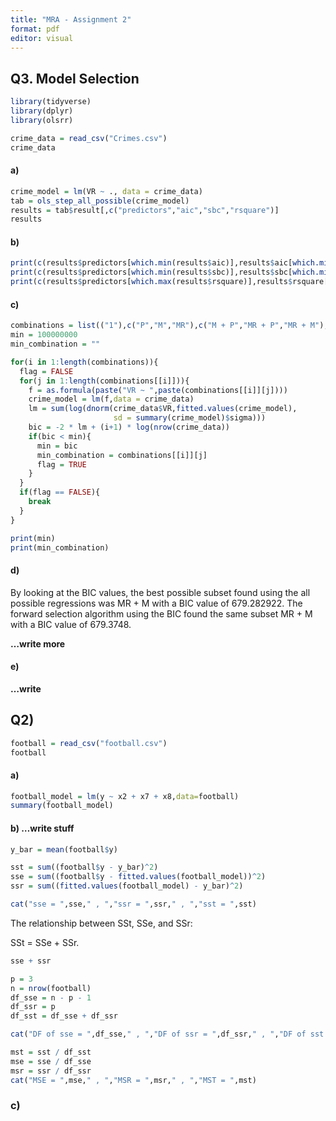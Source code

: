 ```yaml
---
title: "MRA - Assignment 2"
format: pdf
editor: visual
---
```


## Q3. Model Selection

```r
library(tidyverse)
library(dplyr)
library(olsrr)
```

```r
crime_data = read_csv("Crimes.csv")
crime_data
```

#### a)

```r
crime_model = lm(VR ~ ., data = crime_data)
tab = ols_step_all_possible(crime_model)
results = tab$result[,c("predictors","aic","sbc","rsquare")]
results
```

#### b)

```r
print(c(results$predictors[which.min(results$aic)],results$aic[which.min(results$aic)]))
print(c(results$predictors[which.min(results$sbc)],results$sbc[which.min(results$sbc)]))
print(c(results$predictors[which.max(results$rsquare)],results$rsquare[which.max(results$rsquare)]))
```

#### c)

```r
combinations = list(("1"),c("P","M","MR"),c("M + P","MR + P","MR + M"),c("MR + M + P"))
min = 100000000
min_combination = ""

for(i in 1:length(combinations)){
  flag = FALSE
  for(j in 1:length(combinations[[i]])){
    f = as.formula(paste("VR ~ ",paste(combinations[[i]][j])))
    crime_model = lm(f,data = crime_data)
    lm = sum(log(dnorm(crime_data$VR,fitted.values(crime_model),
                       sd = summary(crime_model)$sigma)))
    bic = -2 * lm + (i+1) * log(nrow(crime_data))
    if(bic < min){
      min = bic
      min_combination = combinations[[i]][j]
      flag = TRUE
    }
  }
  if(flag == FALSE){
    break
  }
}

print(min)
print(min_combination)
```

#### d)

By looking at the BIC values, the best possible subset found using the all possible regressions was MR + M with a BIC value of 679.282922. The forward selection algorithm using the BIC found the same subset MR + M with a BIC value of 679.3748.

**...write more**

#### e)

**...write**

## Q2)

```r
football = read_csv("football.csv")
football
```

#### a)

```r
football_model = lm(y ~ x2 + x7 + x8,data=football)
summary(football_model)
```

#### b) ...write stuff

```r
y_bar = mean(football$y)

sst = sum((football$y - y_bar)^2)
sse = sum((football$y - fitted.values(football_model))^2)
ssr = sum((fitted.values(football_model) - y_bar)^2)

cat("sse = ",sse," , ","ssr = ",ssr," , ","sst = ",sst)
```

The relationship between SSt, SSe, and SSr:

SSt = SSe + SSr.

```r
sse + ssr
```

```r
p = 3
n = nrow(football)
df_sse = n - p - 1
df_ssr = p
df_sst = df_sse + df_ssr

cat("DF of sse = ",df_sse," , ","DF of ssr = ",df_ssr," , ","DF of sst = ",df_sst)
```

```r
mst = sst / df_sst
mse = sse / df_sse
msr = ssr / df_ssr
cat("MSE = ",mse," , ","MSR = ",msr," , ","MST = ",mst)
```

### c)
